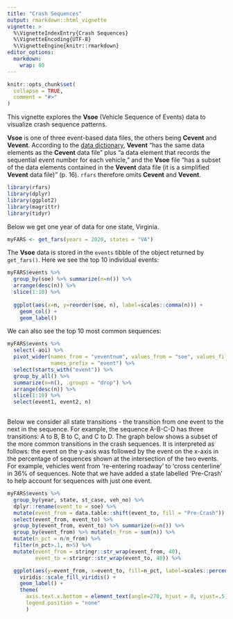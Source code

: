 ```yaml
---
title: "Crash Sequences"
output: rmarkdown::html_vignette
vignette: >
  %\VignetteIndexEntry{Crash Sequences}
  %\VignetteEncoding{UTF-8}
  %\VignetteEngine{knitr::rmarkdown}
editor_options: 
  markdown: 
    wrap: 80
---
```


```r
knitr::opts_chunk$set(
  collapse = TRUE,
  comment = "#>"
)
```

This vignette explores the **Vsoe** (Vehicle Sequence of Events) data to
visualize crash sequence patterns.

**Vsoe** is one of three event-based data files, the others being **Cevent** and
**Vevent**. According to the [data
dictionary](https://crashstats.nhtsa.dot.gov/Api/Public/ViewPublication/813254),
**Vevent** "has the same data elements as the **Cevent** data file" plus "a data
element that records the sequential event number for each vehicle," and the
**Vsoe** file "has a subset of the data elements contained in the **Vevent**
data file (it is a simplified **Vevent** data file)" (p. 16). `rfars` therefore
omits **Cevent** and **Vevent**.

```r
library(rfars)
library(dplyr)
library(ggplot2)
library(magrittr)
library(tidyr)
```


Below we get one year of data for one state, Virginia.

```r
myFARS <- get_fars(years = 2020, states = "VA")
```

The **Vsoe** data is stored in the `events` tibble of the object returned by
`get_fars()`. Here we see the top 10 individual events:

```r
myFARS$events %>%
  group_by(soe) %>% summarize(n=n()) %>%
  arrange(desc(n)) %>%
  slice(1:10) %>%
  
  ggplot(aes(x=n, y=reorder(soe, n), label=scales::comma(n))) +
    geom_col() +
    geom_label()
```

We can also see the top 10 most common sequences:

```r
myFARS$events %>%
  select(-aoi) %>%
  pivot_wider(names_from = "veventnum", values_from = "soe", values_fill = "x",
              names_prefix = "event") %>%
  select(starts_with("event")) %>%
  group_by_all() %>%
  summarize(n=n(), .groups = "drop") %>%
  arrange(desc(n)) %>%
  slice(1:10) %>%
  select(event1, event2, n)
  
```

Below we consider all state transitions - the transition from one event to the
next in the sequence. For example, the sequence A-B-C-D has three transitions: A
to B, B to C, and C to D. The graph below shows a subset of the more common
transitions in the crash sequences. It is interpreted as follows: the event on
the y-axis was followed by the event on the x-axis in the percentage of
sequences shown at the intersection of the two events. For example, vehicles
went from 're-entering roadway' to 'cross centerline' in 36% of sequences. Note
that we have added a state labelled 'Pre-Crash' to help account for sequences
with just one event.

```r
myFARS$events %>%
  group_by(year, state, st_case, veh_no) %>%
  dplyr::rename(event_to = soe) %>%
  mutate(event_from = data.table::shift(event_to, fill = "Pre-Crash")) %>%
  select(event_from, event_to) %>%
  group_by(event_from, event_to) %>% summarize(n=n()) %>%
  group_by(event_from) %>% mutate(n_from = sum(n)) %>%
  mutate(n_pct = n/n_from) %>%
  filter(n_pct>.1, n>5) %>%
  mutate(event_from = stringr::str_wrap(event_from, 40),
         event_to = stringr::str_wrap(event_to, 40)) %>%

  ggplot(aes(y=event_from, x=event_to, fill=n_pct, label=scales::percent(n_pct, accuracy = 1))) +
    viridis::scale_fill_viridis() +
    geom_label() +
    theme(
      axis.text.x.bottom = element_text(angle=270, hjust = 0, vjust=.5),
      legend.position = "none"
      )
```
